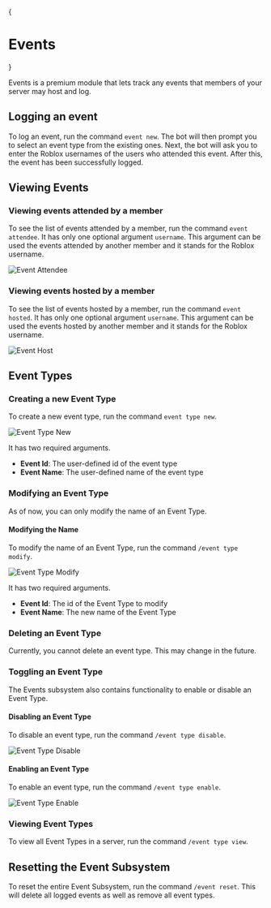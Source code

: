 
{<div className="space-x-4 flex items-center">

  <h1 className="inline-block">Events</h1>
  <Beta />
</div>}

Events is a premium module that lets track any events that members of your server may host and log.

## Logging an event

To log an event, run the command `event new`. The bot will then prompt you to select an event type from the existing ones.
Next, the bot will ask you to enter the Roblox usernames of the users who attended this event. After this, the event has been
successfully logged.

## Viewing Events

### Viewing events attended by a member

To see the list of events attended by a member, run the command `event attendee`. It has only one optional argument `username`.
This argument can be used the events attended by another member and it stands for the Roblox username.

<div className="bg-gradient-to-r from-blue-400 to-pink-500 flex py-2 md:py-4 xl:py-8 px-1 md:px-4 xl:px-6 rounded-sm">
  <Image
    src={event_attendee}
    alt="Event Attendee"
    className="rounded-md shadow-xl"
    placeholder="blur"
  />
</div>

### Viewing events hosted by a member

To see the list of events hosted by a member, run the command `event hosted`. It has only one optional argument `username`.
This argument can be used the events hosted by another member and it stands for the Roblox username.

<div className="bg-gradient-to-r from-blue-400 to-pink-500 flex py-2 md:py-4 xl:py-8 px-1 md:px-4 xl:px-6 rounded-sm">
  <Image
    src={event_host}
    alt="Event Host"
    className="rounded-md shadow-xl"
    placeholder="blur"
  />
</div>

## Event Types

### Creating a new Event Type

To create a new event type, run the command `event type new`.

<div className="bg-gradient-to-r from-blue-400 to-pink-500 flex py-2 md:py-4 xl:py-8 px-1 md:px-4 xl:px-6 rounded-sm">
  <Image
    src={event_type_new}
    alt="Event Type New"
    className="rounded-md shadow-xl"
    placeholder="blur"
  />
</div>

It has two required arguments.

- **Event Id**: The user-defined id of the event type
- **Event Name**: The user-defined name of the event type

### Modifying an Event Type

As of now, you can only modify the name of an Event Type.

#### Modifying the Name

To modify the name of an Event Type, run the command `/event type modify`.

<div className="bg-gradient-to-r from-blue-400 to-pink-500 flex py-2 md:py-4 xl:py-8 px-1 md:px-4 xl:px-6 rounded-sm">
  <Image
    src={event_type_modify}
    alt="Event Type Modify"
    className="rounded-md shadow-xl"
    placeholder="blur"
  />
</div>

It has two required arguments.

- **Event Id**: The id of the Event Type to modify
- **Event Name**: The new name of the Event Type

### Deleting an Event Type

Currently, you cannot delete an event type. This may change in the future.

### Toggling an Event Type

The Events subsystem also contains functionality to enable or disable an Event Type.

#### Disabling an Event Type

To disable an event type, run the command `/event type disable`.

<div className="bg-gradient-to-r from-blue-400 to-pink-500 flex py-2 md:py-4 xl:py-8 px-1 md:px-4 xl:px-6 rounded-sm">
  <Image
    src={event_type_disable}
    alt="Event Type Disable"
    className="rounded-md shadow-xl"
    placeholder="blur"
  />
</div>

#### Enabling an Event Type

To enable an event type, run the command `/event type enable`.

<div className="bg-gradient-to-r from-blue-400 to-pink-500 flex py-2 md:py-4 xl:py-8 px-1 md:px-4 xl:px-6 rounded-sm">
  <Image
    src={event_type_enable}
    alt="Event Type Enable"
    className="rounded-md shadow-xl"
    placeholder="blur"
  />
</div>

### Viewing Event Types

To view all Event Types in a server, run the command `/event type view`.

## Resetting the Event Subsystem

To reset the entire Event Subsystem, run the command `/event reset`. This will delete all logged events as well as remove all
event types.
